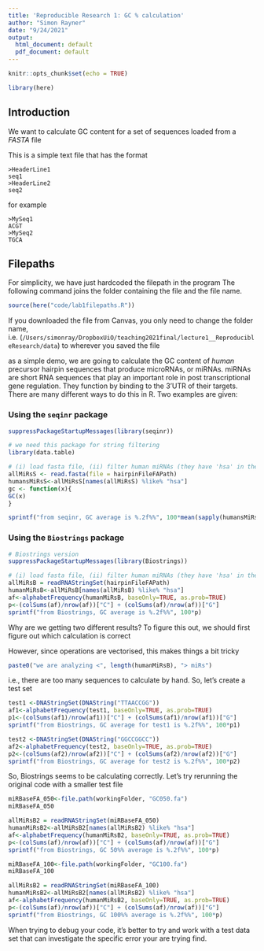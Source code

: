 ```yaml
---
title: 'Reproducible Research 1: GC % calculation'
author: "Simon Rayner"
date: "9/24/2021"
output:
  html_document: default
  pdf_document: default
---
```


```r
knitr::opts_chunk$set(echo = TRUE)

library(here)
```

## Introduction

We want to calculate GC content for a set of sequences loaded from a *FASTA* file

This is a simple text file that has the format 

```
>HeaderLine1
seq1
>HeaderLine2
seq2
```
for example
```
>MySeq1
ACGT
>MySeq2
TGCA
```

## Filepaths

For simplicity, we have just hardcoded the filepath in the program
The following command joins the folder containing the file and the file name.

```r
source(here("code/lab1filepaths.R"))
```

If you downloaded the file from Canvas, you only need to change the folder name, i.e. (`/Users/simonray/DropboxUiO/teaching2021final/lecture1__ReproducibleResearch/data`) to wherever you saved the file

as a simple demo, we are going to calculate the GC content of *human* precursor hairpin sequences that produce microRNAs, or miRNAs. miRNAs are short RNA sequences that play an important role in post transcriptional gene regulation. They function by binding to the 3'UTR of their targets. There are many different ways to do this in R. Two examples are given:


### Using the `seqinr` package
```r

suppressPackageStartupMessages(library(seqinr))

# we need this package for string filtering 
library(data.table)

# (i) load fasta file, (ii) filter human miRNAs (they have 'hsa' in the header line) (iii) calc GC%
allMiRsS <- read.fasta(file = hairpinFileFAPath)
humansMiRsS<-allMiRsS[names(allMiRsS) %like% "hsa"]
gc <- function(x){
GC(x)
}

sprintf("from seqinr, GC average is %.2f%%", 100*mean(sapply(humansMiRsS, gc)))

```
### Using the `Biostrings` package

```r
# Biostrings version
suppressPackageStartupMessages(library(Biostrings))

# (i) load fasta file, (ii) filter human miRNAs (they have 'hsa' in the header line) (iii) calc GC%
allMiRsB = readRNAStringSet(hairpinFileFAPath)
humanMiRsB<-allMiRsB[names(allMiRsB) %like% "hsa"]
af<-alphabetFrequency(humanMiRsB, baseOnly=TRUE, as.prob=TRUE)
p<-(colSums(af)/nrow(af))["C"] + (colSums(af)/nrow(af))["G"]
sprintf("from Biostrings, GC average is %.2f%%", 100*p)

```

Why are we getting two different results?
To figure this out, we should first figure out which calculation is correct

However, since operations are vectorised, this makes things a bit tricky

```r
paste0("we are analyzing <", length(humanMiRsB), "> miRs")
```

i.e., there are too many sequences to calculate by hand.  So, let's create a test set


```r
test1 <-DNAStringSet(DNAString("TTAACCGG"))
af1<-alphabetFrequency(test1, baseOnly=TRUE, as.prob=TRUE)
p1<-(colSums(af1)/nrow(af1))["C"] + (colSums(af1)/nrow(af1))["G"]
sprintf("from Biostrings, GC average for test1 is %.2f%%", 100*p1)

test2 <-DNAStringSet(DNAString("GGCCGGCC"))
af2<-alphabetFrequency(test2, baseOnly=TRUE, as.prob=TRUE)
p2<-(colSums(af2)/nrow(af2))["C"] + (colSums(af2)/nrow(af2))["G"]
sprintf("from Biostrings, GC average for test2 is %.2f%%", 100*p2)
```

So, Biostrings seems to be calculating correctly. Let's try rerunning the original code with a smaller test file

```r
miRBaseFA_050<-file.path(workingFolder, "GC050.fa")
miRBaseFA_050

allMiRsB2 = readRNAStringSet(miRBaseFA_050)
humanMiRsB2<-allMiRsB2[names(allMiRsB2) %like% "hsa"]
af<-alphabetFrequency(humanMiRsB2, baseOnly=TRUE, as.prob=TRUE)
p<-(colSums(af)/nrow(af))["C"] + (colSums(af)/nrow(af))["G"]
sprintf("from Biostrings, GC 50%% average is %.2f%%", 100*p)

miRBaseFA_100<-file.path(workingFolder, "GC100.fa")
miRBaseFA_100

allMiRsB2 = readRNAStringSet(miRBaseFA_100)
humanMiRsB2<-allMiRsB2[names(allMiRsB2) %like% "hsa"]
af<-alphabetFrequency(humanMiRsB2, baseOnly=TRUE, as.prob=TRUE)
p<-(colSums(af)/nrow(af))["C"] + (colSums(af)/nrow(af))["G"]
sprintf("from Biostrings, GC 100%% average is %.2f%%", 100*p)
```


When trying to debug your code, it's better to try and work with a test data set that can investigate the specific error your are trying find.

